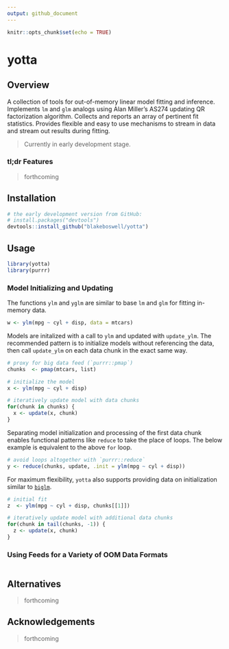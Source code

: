 ```yaml
---
output: github_document
---
```


```r
knitr::opts_chunk$set(echo = TRUE)
```

# yotta

<!-- [CRAN_Status_Badge]() -->
<!-- [Build Status]() -->
<!-- [AppVeyor Build Status]() -->
<!-- [Coverage Status]() -->

## Overview

A collection of tools for out-of-memory linear model fitting and inference. Implements `lm` and `glm` analogs using Alan Miller's AS274 updating QR factorization algorithm. Collects and reports an array of pertinent fit statistics. Provides flexible and easy to use mechanisms to stream in data and stream out results during fitting.

> Currently in early development stage.

### tl;dr Features

> forthcoming

## Installation

```r
# the early development version from GitHub:
# install.packages("devtools")
devtools::install_github("blakeboswell/yotta")
```

## Usage

```r
library(yotta)
library(purrr)
```

### Model Initializing and Updating

The functions `ylm` and `yglm` are similar to base `lm` and `glm` for fitting in-memory data.

```r
w <- ylm(mpg ~ cyl + disp, data = mtcars)
```

Models are initalized with a call to `ylm` and updated with `update_ylm`.   The recommended pattern is to initialize models without referencing the data, then call `update_ylm` on each data chunk in the exact same way.

```r
# proxy for big data feed (`purrr::pmap`)
chunks  <- pmap(mtcars, list)

# initialize the model
x <- ylm(mpg ~ cyl + disp)

# iteratively update model with data chunks
for(chunk in chunks) {
  x <- update(x, chunk)
}
```

Separating model initialization and processing of the first data chunk enables functional patterns like `reduce` to take the place of loops.  The below example is equivalent to the above `for` loop.

```r
# avoid loops altogether with `purrr::reduce`
y <- reduce(chunks, update, .init = ylm(mpg ~ cyl + disp))
```

For maximum flexibility, `yotta` also supports providing data on initialization similar to [`biglm`](https://github.com/cran/biglm).

```r
# initial fit
z  <- ylm(mpg ~ cyl + disp, chunks[[1]])

# iteratively update model with additional data chunks
for(chunk in tail(chunks, -1)) {
  z <- update(x, chunk)
}
```

### Using Feeds for a Variety of OOM Data Formats

```r

```


## Alternatives

> forthcoming

## Acknowledgements

> forthcoming